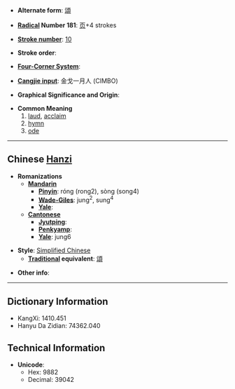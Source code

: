 * '''Alternate form''': [[頌]]

* '''[[Wiktionary:Chinese radical index| Radical]] Number 181''': [[Wiktionary:Chinese radical index 页|页]]+4 strokes

* '''[[Wiktionary:Chinese total strokes index|Stroke number]]''': [[Wiktionary:Chinese total strokes index 10|10]]

* '''Stroke order''': 

* '''[[Wiktionary:Chinese four corner index|Four-Corner System]]''': 

* '''[[Wiktionary:Chinese Cangjie index|Cangjie input]]''': 金戈一月人 (CIMBO)

* '''Graphical Significance and Origin''': 

* '''Common Meaning'''
*#[[laud]], [[acclaim]]
*# [[hymn]]
*# [[ode]]


----

== Chinese [[Hanzi]] ==

* '''Romanizations'''
** '''[[Mandarin]]'''
*** '''[[Pinyin]]''': róng (rong2), sòng (song4)
*** '''[[Wade-Giles]]''': jung<sup>2</sup>, sung<sup>4</sup>
*** '''[[Yale]]''': 
** '''[[Cantonese]]'''
*** '''[[Jyutping]]''':
*** '''[[Penkyamp]]''': 
*** '''[[Yale]]''': jung6

* '''Style''': [[Simplified Chinese]] 
** '''[[Traditional Chinese|Traditional]] equivalent''': [[頌]]

* '''Other info''': 

----

== Dictionary Information ==

* KangXi: 1410.451
* Hanyu Da Zidian: 74362.040

== Technical Information ==

* '''Unicode''':
** Hex: 9882
** Decimal: 39042